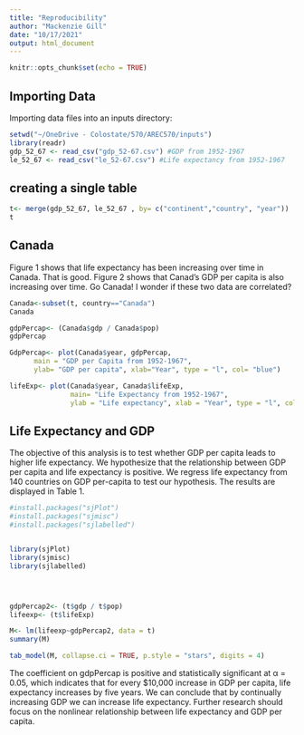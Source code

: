 ```yaml
---
title: "Reproducibility"
author: "Mackenzie Gill"
date: "10/17/2021"
output: html_document
---
```


```r
knitr::opts_chunk$set(echo = TRUE)
```

## Importing Data
Importing data files into an inputs directory:

```r
setwd("~/OneDrive - Colostate/570/AREC570/inputs")
library(readr)
gdp_52_67 <- read_csv("gdp_52-67.csv") #GDP from 1952-1967
le_52_67 <- read_csv("le_52-67.csv") #Life expectancy from 1952-1967


```

## creating a single table

```r

t<- merge(gdp_52_67, le_52_67 , by= c("continent","country", "year"))
t

```
## Canada 
Figure 1 shows that life expectancy has been increasing over time in Canada. That is good. Figure 2 shows that Canad’s GDP per capita is also increasing over time. Go Canada!
I wonder if these two data are correlated?

```r
Canada<-subset(t, country=="Canada")
Canada

gdpPercap<- (Canada$gdp / Canada$pop)
gdpPercap

GdpPercap<- plot(Canada$year, gdpPercap,
      main = "GDP per Capita from 1952-1967", 
      ylab= "GDP per capita", xlab="Year", type = "l", col= "blue") 

lifeExp<- plot(Canada$year, Canada$lifeExp,
               main= "Life Expectancy from 1952-1967", 
               ylab = "Life expectancy", xlab = "Year", type = "l", col="red")

```
## Life Expectancy and GDP 
The objective of this analysis is to test whether GDP per capita leads to higher life expectancy. We hypothesize that the relationship between GDP per capita and life expectancy is positive. We regress life expectancy from 140 countries on GDP per-capita to test our hypothesis. The results are displayed in Table 1.

```r
#install.packages("sjPlot")
#install.packages("sjmisc")
#install.packages("sjlabelled")


library(sjPlot)
library(sjmisc)
library(sjlabelled)




gdpPercap2<- (t$gdp / t$pop)
lifeexp<- (t$lifeExp)

M<- lm(lifeexp~gdpPercap2, data = t)
summary(M)

tab_model(M, collapse.ci = TRUE, p.style = "stars", digits = 4)

```

The coefficient on gdpPercap is positive and statistically significant at α = 0.05, which indicates that for every $10,000 increase in GDP per capita, life expectancy increases by five years.
We can conclude that by continually increasing GDP we can increase life expectancy.
Further research should focus on the nonlinear relationship between life expectancy and GDP per capita.




